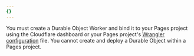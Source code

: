 ```yaml
---
{}
---
```


You must create a Durable Object Worker and bind it to your Pages project using the Cloudflare dashboard or your Pages project's [Wrangler configuration](/workers/wrangler/configuration) file. You cannot create and deploy a Durable Object within a Pages project.
